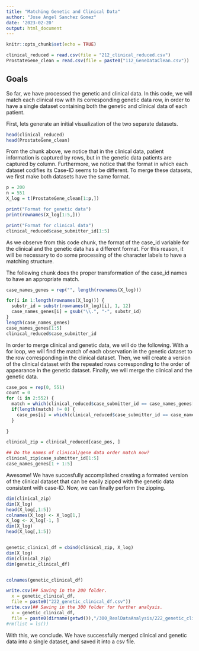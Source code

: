 ```yaml
---
title: "Matching Genetic and Clinical Data"
author: "Jose Angel Sanchez Gomez"
date: '2023-02-20'
output: html_document
---
```


```r

knitr::opts_chunk$set(echo = TRUE)

clinical_reduced = read.csv(file = "212_clinical_reduced.csv")
ProstateGene_clean = read.csv(file = paste0("112_GeneDataClean.csv"))


```

## Goals

So far, we have processed the genetic and clinical data. In this code, we will match each clinical row with its corresponding genetic data row, in order to have a single dataset containing both the genetic and clinical data of each patient.


First, lets generate an initial visualization of the two separate datasets.

```r

head(clinical_reduced)
head(ProstateGene_clean)

```

From the chunk above, we notice that in the clinical data, patient information is captured by rows, but in the genetic data patients are captured by column. Furthermore, we notice that the format in which each dataset codifies its Case-ID seems to be different. To merge these datasets, we first make both datasets have the same format.

```r

p = 200
n = 551
X_log = t(ProstateGene_clean[1:p,])

print("Format for genetic data")
print(rownames(X_log[1:5,]))

print("Format for clinical data")
clinical_reduced$case_submitter_id[1:5]

```

As we observe from this code chunk, the format of the case_id variable for the clinical and the genetic data has a different format. For this reason, it will be necessary to do some processing of the character labels to have a matching structure.

The following chunk does the proper transformation of the case_id names to have an appropriate match. 

```r

case_names_genes = rep("", length(rownames(X_log)))

for(i in 1:length(rownames(X_log))) {
  substr_id = substr(rownames(X_log)[i], 1, 12)
  case_names_genes[i] = gsub("\\.", "-", substr_id)
}
length(case_names_genes)
case_names_genes[1:5]
clinical_reduced$case_submitter_id

```

In order to merge clinical and genetic data, we will do the following. With a for loop, we will find the match of each observation in the genetic dataset to the row corresponding in the clinical dataset. Then, we will create a version of the clinical dataset with the repeated rows corresponding to the order of appearance in the genetic dataset. Finally, we will merge the clinical and the genetic data.

```r

case_pos = rep(0, 551)
count = 0
for (i in 2:552) {
  match = which(clinical_reduced$case_submitter_id == case_names_genes[i])
  if(length(match) != 0) {
    case_pos[i] = which(clinical_reduced$case_submitter_id == case_names_genes[i])
  }
  
}

clinical_zip = clinical_reduced[case_pos, ]

## Do the names of clinical/gene data order match now?
clinical_zip$case_submitter_id[1:5]
case_names_genes[1 + 1:5]


```

Awesome! We have succesfully accomplished creating a formated version of the clinical dataset that can be easily zipped with the genetic data consistent with case-ID. Now, we can finally perform the zipping.


```r

dim(clinical_zip)
dim(X_log)
head(X_log[,1:5])
colnames(X_log) <- X_log[1,]
X_log <- X_log[-1, ]
dim(X_log)
head(X_log[,1:5])


genetic_clinical_df = cbind(clinical_zip, X_log)
dim(X_log)
dim(clinical_zip)
dim(genetic_clinical_df)


colnames(genetic_clinical_df)

write.csv(## Saving in the 200 folder.
  x = genetic_clinical_df,
  file = paste0("222_genetic_clinical_df.csv"))
write.csv(## Saving in the 300 folder for further analysis.
  x = genetic_clinical_df,
  file = paste0(dirname(getwd()),"/300_RealDataAnalysis/222_genetic_clinical_df.csv"))
#rm(list = ls())

```
With this, we conclude. We have successfully merged clinical and genetic data into a single dataset, and saved it into a csv file.
